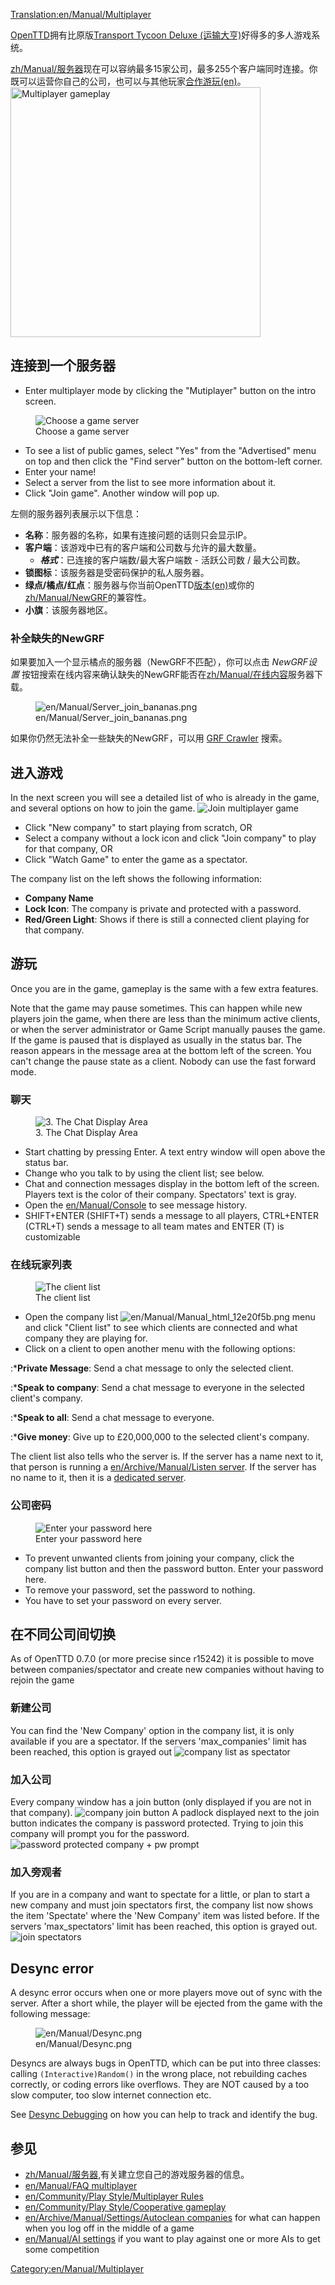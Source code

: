 [[Translation:en/Manual/Multiplayer]]

{{zh/翻译|origin=en/Manual/Multiplayer
|from=en
|to=zh
|Percentage=1
}}

{{zh/Manual/目录}}

[[zh/Manual/Main Page|OpenTTD]]拥有比原版<span class="plainlinks">[http://zh.wikipedia.org/wiki/運輸大亨 Transport Tycoon Deluxe (运输大亨)]</span>好得多的多人游戏系统。

[[zh/Manual/服务器]]现在可以容纳最多15家公司，最多255个客户端同时连接。你既可以运营你自己的公司，也可以与其他玩家[[en/Community/Play Style/Cooperative gameplay|合作游玩(en)]]。
[[File:en/Manual/Mp screen.png|none|thumb|400px|Multiplayer gameplay]]
==连接到一个服务器==

*Enter multiplayer mode by clicking the "Mutiplayer" button on the intro screen.
[[File:en/Manual/OpenTTDMulti.png|none|frame|Choose a game server]]
*To see a list of public games, select "Yes" from the "Advertised" menu on top and then click the "Find server" button on the bottom-left corner.
*Enter your name!
*Select a server from the list to see more information about it.
*Click "Join game".  Another window will pop up.

左侧的服务器列表展示以下信息：
*'''名称'''：服务器的名称，如果有连接问题的话则只会显示IP。
*'''客户端'''：该游戏中已有的客户端和公司数与允许的最大数量。
** '''''格式'''''：已连接的客户端数/最大客户端数 - 活跃公司数 / 最大公司数。
*'''锁图标'''：该服务器是受密码保护的私人服务器。
*'''绿点/橘点/红点'''：服务器与你当前OpenTTD[[en/Archive/Community/FAQ OpenTTD versions|版本(en)]]或你的[[zh/Manual/NewGRF]]的兼容性。
*'''小旗'''：该服务器地区。

===补全缺失的NewGRF===
如果要加入一个显示橘点的服务器（NewGRF不匹配），你可以点击 ''NewGRF设置'' 按钮搜索在线内容来确认缺失的NewGRF能否在[[zh/Manual/在线内容]]服务器下载。

[[File:en/Manual/Server join bananas.png]]

如果你仍然无法补全一些缺失的NewGRF，可以用 [http://grfcrawler.tt-forums.net/ GRF Crawler] 搜索。

==进入游戏==
In the next screen you will see a detailed list of who is already in the game, and several options on how to join the game.
[[File:en/Manual/Ottdmulti5.png|none|frame|Join multiplayer game]]
*Click "New company" to start playing from scratch, OR
*Select a company without a lock icon and click "Join company" to play for that company, OR
*Click "Watch Game" to enter the game as a spectator.


The company list on the left shows the following information:
*'''Company Name'''
*'''Lock Icon''': The company is private and protected with a password.
*'''Red/Green Light''': Shows if there is still a connected client playing for that company.


==游玩==
Once you are in the game, gameplay is the same with a few extra features.

Note that the game may pause sometimes. This can happen while new players join the game, when there are less than the minimum active clients, or when the server administrator or Game Script manually pauses the game. If the game is paused that is displayed as usually in the status bar. The reason appears in the message area at the bottom left of the screen. You can't change the pause state as a client. Nobody can use the fast forward mode.

===聊天===
[[File:en/Manual/Ottdmulti9.png|center|frame|3. The Chat Display Area]]
*Start chatting by pressing Enter.  A text entry window will open above the status bar.
*Change who you talk to by using the client list; see below.
*Chat and connection messages display in the bottom left of the screen. Players text is the color of their company. Spectators' text is gray. 
*Open the [[en/Manual/Console]] to see message history.
*SHIFT+ENTER (SHIFT+T) sends a message to all players, CTRL+ENTER (CTRL+T) sends a message to all team mates and ENTER (T) is customizable

===在线玩家列表===
[[File:en/Manual/Ottdmulti7.png|none|frame|The client list]]
*Open the company list [[File:en/Manual/Manual html 12e20f5b.png]] menu and click "Client list" to see which clients are connected and what company they are playing for.
*Click on a client to open another menu with the following options:
:*'''Private Message''': Send a chat message to only the selected client.
:*'''Speak to company''': Send a chat message to everyone in the selected client's company.
:*'''Speak to all''': Send a chat message to everyone.
:*'''Give money''': Give up to £20,000,000 to the selected client's company.

The client list also tells who the server is. If the server has a name next to it, that person is running a [[en/Archive/Manual/Listen server]]. If the server has no name to it, then it is a [[en/Manual/Dedicated server|dedicated server]].

===公司密码===
[[File:en/Manual/Company password input box2.png|none|frame|Enter your password here]]
*To prevent unwanted clients from joining your company, click the company list button and then the password button.  Enter your password here.
*To remove your password, set the password to nothing.
*You have to set your password on every server.

==在不同公司间切换==
As of OpenTTD 0.7.0 (or more precise since r15242) it is possible to move between companies/spectator and create new companies without having to rejoin the game

===新建公司===
You can find the 'New Company' option in the company list, it is only available if you are a spectator. If the servers 'max_companies' limit has been reached, this option is grayed out
[[File:en/Manual/Move company create.png|none|frame|company list as spectator]]

===加入公司===
Every company window has a join button (only displayed if you are not in that company).
[[File:en/Manual/Move company join.png|none|frame|company join button]]
A padlock displayed next to the join button indicates the company is password protected. Trying to join this company will prompt you for the password.
[[File:en/Manual/Move company join pwprompt.png|none|frame|password protected company + pw prompt]]

===加入旁观者===
If you are in a company and want to spectate for a little, or plan to start a new company and must join spectators first, the company list now shows the item 'Spectate' where the 'New Company' item was listed before.
If the servers 'max_spectators' limit has been reached, this option is grayed out.
[[File:en/Manual/Move spectate.png|none|frame|join spectators]]

==Desync error==
A desync error occurs when one or more players move out of sync with the server. After a short while, the player will be ejected from the game with the following message:

[[File:en/Manual/Desync.png]]

Desyncs are always bugs in OpenTTD, which can be put into three classes: calling <code>(Interactive)Random()</code> in the wrong place, not rebuilding caches correctly, or coding errors like overflows. They are NOT caused by a too slow computer, too slow internet connection etc.

See [[en/Archive/Source/OpenTTDDevBlackBook/Network/Desync debugging|Desync Debugging]] on how you can help to track and identify the bug.

==参见==
*[[zh/Manual/服务器]],有关建立您自己的游戏服务器的信息。
*[[en/Manual/FAQ multiplayer]]
*[[en/Community/Play Style/Multiplayer Rules]]
*[[en/Community/Play Style/Cooperative gameplay]]
*[[en/Archive/Manual/Settings/Autoclean companies]] for what can happen when you log off in the middle of a game
*[[en/Manual/AI settings]] if you want to play against one or more AIs to get some competition

[[Category:en/Manual/Multiplayer]]